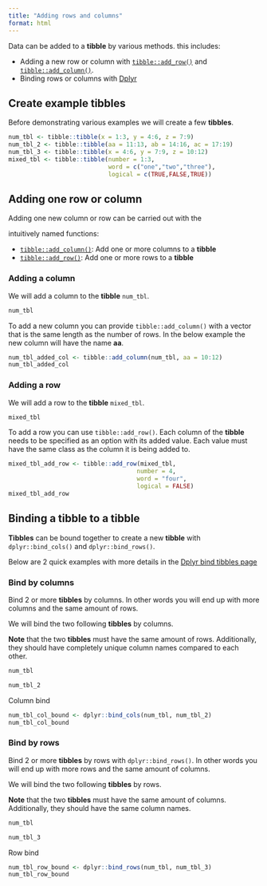 ```yaml
---
title: "Adding rows and columns"
format: html
---
```


Data can be added to a __tibble__ by various methods. this includes:

- Adding a new row or column with [`tibble::add_row()`](https://tibble.tidyverse.org/reference/add_row.html) and [`tibble::add_column()`](https://tibble.tidyverse.org/reference/add_column.html).
- Binding rows or columns with [Dplyr](/dplyr/bind_tibbles)

## Create example tibbles

Before demonstrating various examples we will create a few __tibbles__.

```r
num_tbl <- tibble::tibble(x = 1:3, y = 4:6, z = 7:9)
num_tbl_2 <- tibble::tibble(aa = 11:13, ab = 14:16, ac = 17:19)
num_tbl_3 <- tibble::tibble(x = 4:6, y = 7:9, z = 10:12)
mixed_tbl <- tibble::tibble(number = 1:3, 
                            word = c("one","two","three"), 
                            logical = c(TRUE,FALSE,TRUE))
```


## Adding one row or column

Adding one new column or row can be carried out with the 

intuitively named functions:

- [`tibble::add_column()`](https://tibble.tidyverse.org/reference/add_column.html): Add one or more columns to a __tibble__
- [`tibble::add_row()`](https://tibble.tidyverse.org/reference/add_row.html): Add one or more rows to a __tibble__



### Adding a column

We will add a column to the __tibble__ `num_tbl`.

```r
num_tbl
```

To add a new column you can provide `tibble::add_column()` with a vector that is the same length as the number of rows.
In the below example the new column will have the name __aa__.

```r
num_tbl_added_col <- tibble::add_column(num_tbl, aa = 10:12)
num_tbl_added_col
```

### Adding a row

We will add a row to the __tibble__ `mixed_tbl`.

```r
mixed_tbl
```

To add a row you can use `tibble::add_row()`.
Each column of the __tibble__ needs to be specified as an option with its added value.
Each value must have the same class as the column it is being added to.

```r
mixed_tbl_add_row <- tibble::add_row(mixed_tbl, 
                                    number = 4,  
                                    word = "four",  
                                    logical = FALSE)
mixed_tbl_add_row
```


## Binding a tibble to a tibble

__Tibbles__ can be bound together to create a new __tibble__ with `dplyr::bind_cols()` and `dplyr::bind_rows()`.

Below are 2 quick examples with more details in the [Dplyr bind tibbles page](/dplyr/bind_tibbles)


### Bind by columns

Bind 2 or more __tibbles__ by columns.
In other words you will end up with more columns and the same amount of rows.

We will bind the two following __tibbles__ by columns.

__Note__ that the two __tibbles__ must have the same amount of rows.
Additionally, they should have completely unique column names compared to each other.

```r
num_tbl
```

```r
num_tbl_2
```

Column bind

```r
num_tbl_col_bound <- dplyr::bind_cols(num_tbl, num_tbl_2)
num_tbl_col_bound
```

### Bind by rows

Bind 2 or more __tibbles__ by rows with `dplyr::bind_rows()`.
In other words you will end up with more rows and the same amount of columns.

We will bind the two following __tibbles__ by rows.

__Note__ that the two __tibbles__ must have the same amount of columns.
Additionally, they should have the same column names.

```r
num_tbl
```

```r
num_tbl_3
```

Row bind

```r
num_tbl_row_bound <- dplyr::bind_rows(num_tbl, num_tbl_3)
num_tbl_row_bound
```



